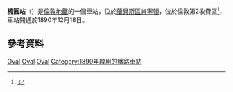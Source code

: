 {{Infobox London station|symbol=underground
|name           = 橢圓<br />Oval
|image_name     = Oval station building.JPG
|caption        = Station entrance viewed from Kennington Park
|manager        = [[倫敦地鐵|倫敦地鐵]]
|owner          = [[倫敦地鐵|倫敦地鐵]]
|fare_zone      = 2
|locale         = {{link-en|肯寧頓|Kennington}}
|borough        = [[蘭貝斯區|蘭貝斯區]]
|years1         = 1890年12月18日
|events1        = 開通 (C&SLR)
|platforms      = 2
<!-- |tubeexits03    = {{pad|1em}} 4.642
|tubeexits04    = {{increase}} 5.00
|tubeexits05    = {{decrease}} 4.58
|tubeexits06    = {{increase}} 5.18 
|tubeexits07    = {{increase}} 5.922
|tubeexits08    = {{decrease}} 5.92
|tubeexits09    = {{decrease}} 5.79-->
|latitude       = 51.4819
|longitude      = -0.1125
|map_type       = Greater London
}}
'''橢圓站'''（{{lang-en|Oval tube station}}）是[[倫敦地鐵|倫敦地鐵]]的一個車站，位於[[蘭貝斯區|蘭貝斯區]][[肯寧頓|肯寧頓]]，位於倫敦第2收費區<ref name=stn>{{cite map/Standard Tube Map}}</ref>，車站開通於1890年12月18日。

==參考資料==
{{Reflist}}
{{Commonscat|Oval tube station|橢圓站}}

{{倫敦地鐵北線}}

[[Category:北線車站|Oval]]
[[Category:蘭貝斯區鐵路車站|Oval]]
[[Category:倫敦通宵地鐵車站|Oval]]
[[Category:1890年啟用的鐵路車站|Category:1890年啟用的鐵路車站]]